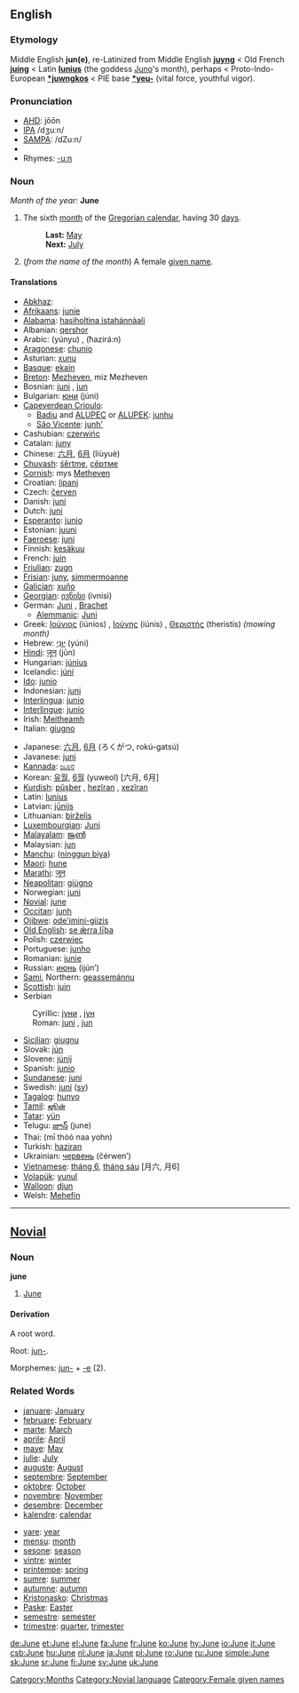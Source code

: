 ==English==
===Etymology===
Middle English '''jun(e)''', re-Latinized from Middle English '''[[juyng]]''' < Old French '''[[juing]]''' < Latin '''[[Iunius]]''' (the goddess [[Juno]]'s month), perhaps < Proto-Indo-European '''[[*juwngkos]]''' < PIE base '''[[*yeu-]]''' (vital force, youthful vigor).

===Pronunciation===
*[[AHD]]: jōōn
*[[IPA]] /dʒuːn/
*[[SAMPA]]: /dZu:n/
*{{audio|en-us-June.ogg|Audio (US)}}
*Rhymes: [[Rhymes:English:-uːn|-uːn]]

===Noun===
''Month of the year:'' '''June'''
#The sixth [[month]] of the [[Gregorian calendar]], having 30 [[day]]s.
#:'''Last:''' [[May]]
#:'''Next:''' [[July]]
#(''from the name of the month'') A female [[given name]].

====Translations====
{{top}}
*[[Abkhaz]]: {{RUchar|[[рашәара]]}} {{IPAchar|(rašwara)}}
*[[Afrikaans]]: [[junie]]
*[[Alabama]]: [[hasiholtina istahánnàali]]
*Albanian: [[qershor]]
*Arabic: {{ARchar|[[يونيو|يُونْيُو]]}} (yúnyu) {{m}}, {{ARchar|[[حزيران|حَزيرانٌ]]}} (ħazirá:n) {{m}}
*[[Aragonese]]: [[chunio]]
*Asturian: [[xunu]]
*[[Basque]]: [[ekain]]
*[[Breton]]: [[Mezheven]], miz Mezheven
*Bosnian: [[juni#Bosnian|juni]] {{m}}, [[jun#Bosnian|jun]] {{m}}
*Bulgarian: [[юни]] (júni) {{m}}
*[[Capeverdean Crioulo]]:
**[[Badiu]] and [[ALUPEC]] or [[ALUPEK]]: [[junhu]]
**[[São Vicente]]: [[junh']]
*Cashubian: [[czerwińc]]
*Catalan: [[juny]] {{m}}
*Chinese: [[六月]], [[6月]] (liùyuè)
*[[Chuvash]]: [[śěrtme]], [[çĕртме]]
*[[Cornish]]: mys [[Metheven]]
*Croatian: [[lipanj]]
*Czech: [[červen]] {{m}}
*Danish: [[juni]]
*Dutch: [[juni]]
*[[Esperanto]]: [[junio]]
*Estonian: [[juuni]]
*[[Faeroese]]: [[juni]]
*Finnish: [[kesäkuu]]
*French: [[juin]] {{m}}
*[[Friulian]]: [[zugn]] {{m}}
*[[Frisian]]: [[juny]], [[simmermoanne]]
*[[Galician]]: [[xuño]]
*[[Georgian]]: [[ივნისი]] (ivnisi)
*German: [[Juni]] {{m}}, [[Brachet]] {{m}}
**[[Alemmanic]]: [[Juni]] {{m}}
*Greek: [[Ιούνιος]] (iúnios) {{m}}, [[Iούνης]] (iúnis) {{m}}, [[Θεριστής]] (theristís) ''(mowing month)'' {{m}}
*Hebrew: [[יוני|יוּנִי]] (yúni)
*[[Hindi]]: [[जून]] (jūn)
*Hungarian: [[június]]
*Icelandic: [[júní]]
*[[Ido]]: [[junio]]
*Indonesian: [[juni]]
*[[Interlingua]]: [[junio]]
*[[Interlingue]]: [[junio]]
*Irish: [[Meitheamh]]
*Italian: [[giugno]] {{m}}
{{mid}}
*Japanese: [[六月]], [[6月]] (ろくがつ, rokú-gatsú)
*Javanese: [[juni]]
*[[Kannada]]: [[ಜೂನ]]
*Korean: [[유월]], [[6월]] (yuweol) [六月, 6月]
*[[Kurdish]]: [[pûşber]] {{f}}, [[hezîran]] {{f}}, [[xezîran]] {{f}}
*Latin: [[Iunius]] {{m}}
*Latvian: [[jūnijs]]
*Lithuanian: [[birželis]] {{m}}
*[[Luxembourgian]]: [[Juni]]
*[[Malayalam]]: [[ജൂണ്‍]]
*Malaysian: [[jun]]
*[[Manchu]]: ([[ninggun biya]])
*[[Maori]]: [[hune]]
*[[Marathi]]: [[जून]]
*[[Neapolitan]]: [[giùgno]]
*Norwegian: [[juni]]
*[[Novial]]: [[june]]
*[[Occitan]]: [[junh]] {{m}}
*[[Ojibwe]]: [[ode'imini-giizis]]
*[[Old English]]: [[se ærra liþa|se ǣrra līþa]] {{m}}
*Polish: [[czerwiec]] {{m}}
*Portuguese: [[junho]] {{m}}
*Romanian: [[iunie]]
*Russian: [[июнь]] (ijún’) {{m}}
*[[Sami]], Northern: [[geassemánnu]]
*[[Scottish]]: [[juin]]
*Serbian
:Cyrillic: [[јуни#Serbian|јуни]] {{m}}, [[јун#Serbian|јун]] {{m}}
:Roman: [[juni#Serbian|juni]] {{m}}, [[jun#Serbian|jun]] {{m}}
*[[Sicilian]]: [[giugnu]] {{m}}
*Slovak: [[jún]] {{m}}
*Slovene: [[júnij]] {{m}}
*Spanish: [[junio]] {{m}}
*[[Sundanese]]: [[juni]]
*Swedish: [[juni]] ([[:sv:juni|sv]])
*[[Tagalog]]: [[hunyo]]
*[[Tamil]]: [[ஜூன்]]
*[[Tatar]]: [[yün]]
*Telugu: [[జూన్]] (june)
*Thai: {{THchar|[[มิถุนายน]]}} (mī thòò naa yohn)
*Turkish: [[haziran]]
*Ukrainian: [[червень]] (čérwen’) {{m}}
*[[Vietnamese]]: [[tháng 6]], [[tháng sáu]] [月六, 月6]
*[[Volapük]]: [[yunul]]
*[[Walloon]]: [[djun]]
*Welsh: [[Mehefin]] {{m}}
{{bottom}}

[[Category:Months]]


----

==[[Novial]]==
===Noun===
<b>june</b>
#[[June]]
====Derivation====
A root word.

Root: [[jun-]].

Morphemes: [[jun-]] + [[-e]] (2).
===Related Words===
{{top}}
*[[januare]]: [[January]]
*[[februare]]: [[February]]
*[[marte]]: [[March]]
*[[aprile]]: [[April]]
*[[maye]]: [[May]]
*[[julie]]: [[July]]
*[[auguste]]: [[August]]
*[[septembre]]: [[September]]
*[[oktobre]]: [[October]]
*[[novembre]]: [[November]]
*[[desembre]]: [[December]]
*[[kalendre]]: [[calendar]]
{{mid}}
*[[yare]]: [[year]]
*[[mensu]]: [[month]]
*[[sesone]]: [[season]]
*[[vintre]]: [[winter]]
*[[printempe]]: [[spring]]
*[[sumre]]: [[summer]]
*[[autumne]]: [[autumn]]
*[[Kristonasko]]: [[Christmas]]
*[[Paske]]: [[Easter]]
*[[semestre]]: [[semester]]
*[[trimestre]]: [[quarter]], [[trimester]]
{{bottom}}

[[Category:Novial language]]

[[Category:Female given names]]

[[de:June]]
[[et:June]]
[[el:June]]
[[fa:June]]
[[fr:June]]
[[ko:June]]
[[hy:June]]
[[io:June]]
[[it:June]]
[[csb:June]]
[[hu:June]]
[[nl:June]]
[[ja:June]]
[[pl:June]]
[[ro:June]]
[[ru:June]]
[[simple:June]]
[[sk:June]]
[[sr:June]]
[[fi:June]]
[[sv:June]]
[[uk:June]]